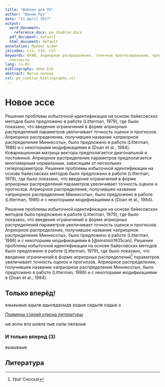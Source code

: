 ```yaml
---
title: "Шаблон для ПЭ"
author: "Винни-Пух"
date: "21 April 2017"
output:
  word_document:
    reference_docx: pe_shablon.docx
  pdf_document: default
  html_document: default
annotation: Привет всем!
jelcodes: C11, C32, C53
keywords: BVAR, априорные распределения, точечное прогнозирование, прогнозирование
  плотности
lang: ru-RU
bibliography: demo.bib
abstract: Фигня полная
csl: pe_similar_bibliography.csl
---
```


# Новое эссе

Решение проблемы избыточной идентификации на основе байесовских методов было предложено в работе (Litterman, 1979), где было показано, что введение ограничений в форме априорных распределений параметров увеличивает точность оценок и прогнозов. Априорное распределение, получившее название «априорное распределение Миннесоты», было предложено в работе (Litterman, 1986) и с некоторыми модификациями в (Doan et al., 1984).
Ковариационная матрица   вектора   предполагается диагональной и постоянной. Априорное распределение параметров предполагается многомерным нормальным, зависящим от нескольких гиперпараметров. Решение проблемы избыточной идентификации на основе байесовских методов было предложено в работе (Litterman, 1979), где было показано, что введение ограничений в форме априорных распределений параметров увеличивает точность оценок и прогнозов. Априорное распределение, получившее название «априорное распределение Миннесоты», было предложено в работе (Litterman, 1986) и с некоторыми модификациями в (Doan et al., 1984).

Решение проблемы избыточной идентификации на основе байесовских методов было предложено в работе (Litterman, 1979), где было показано, что введение ограничений в форме априорных распределений параметров увеличивает точность оценок и прогнозов. Априорное распределение, получившее название «априорное распределение Миннесоты», было предложено в работе (Litterman, 1986) и с некоторыми модификациями в [@einstein1935can].
Решение проблемы избыточной идентификации на основе байесовских методов было предложено в работе (Litterman, 1979), где было показано, что введение ограничений в форме априорных распределений[^1] параметров увеличивает точность оценок и прогнозов. Априорное распределение, получившее название «априорное распределение Миннесоты», было предложено в работе (Litterman, 1986) и с некоторыми модификациями в (Doan et al., 1984).

[^1]: Ура! Сноска!


## Только вперёд!

ваыаыаыв адылв адыовдаоыдв аодыв оадылв оадыв а


[Примеры стилей списка литературы](https://www.zotero.org/styles)

ыв аолы вла ыовла лыв оалы овлаоыв

### И только вперед (3)

выаываыв

## Литература





